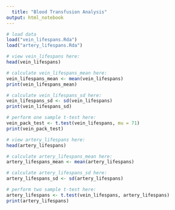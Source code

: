 ```yaml
---
  title: "Blood Transfusion Analysis"
output: html_notebook
---
```

  
  ```r
# load data
load("vein_lifespans.Rda")
load("artery_lifespans.Rda")
```

```r
# view vein_lifespans here:
head(vein_lifespans)
```

```r
# calculate vein_lifespans_mean here:
vein_lifespans_mean <- mean(vein_lifespans)
print(vein_lifespans_mean)

```

```r
# calculate vein_lifespans_sd here:
vein_lifespans_sd <- sd(vein_lifespans)
print(vein_lifespans_sd)
```

```r
# perform one sample t-test here:
vein_pack_test <- t.test(vein_lifespans, mu = 71)
print(vein_pack_test)

```

```r
# view artery_lifespans here:
head(artery_lifespans)
```

```r
# calculate artery_lifespans_mean here:
artery_lifespans_mean <- mean(artery_lifespans)

```

```r
# calculate artery_lifespans_sd here:
artery_lifespans_sd <- sd(artery_lifespans)

```

```r
# perform two sample t-test here:
artery_lifespans <- t.test(vein_lifespans, artery_lifespans)
print(artery_lifespans)
```